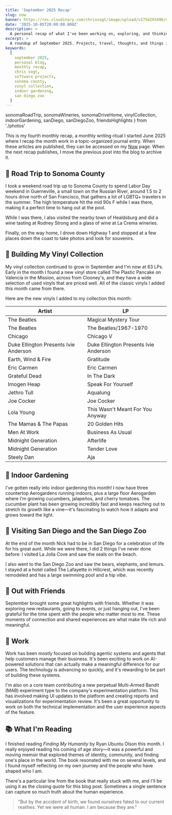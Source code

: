 ```yaml
---
title: 'September 2025 Recap'
slug: now
banner: https://res.cloudinary.com/chrisvogt/image/upload/v1754293496/chrisvogt-me/thumbnails/september-2025-banner.webp
date: '2025-10-05T20:00:00.000Z'
description: >
  A personal recap of what I've been working on, exploring, and thinking about in September 2025.
excerpt: >
  A roundup of September 2025. Projects, travel, thoughts, and things in between.
keywords:
  [
    september 2025,
    personal blog,
    monthly recap,
    chris vogt,
    software projects,
    sonoma county,
    vinyl collection,
    indoor gardening,
    san diego zoo
  ]
---
```


  sonomaRoadTrip,
  sonomaWineries,
  sonomaDriveHome,
  vinylCollection,
  indoorGardening,
  sanDiego,
  sanDiegoZoo,
  friendsHighlights
} from './photos'

This is my fourth monthly recap, a monthly writing ritual I started June 2025 where I recap the month work in a topic-organized journal entry. When these articles are published, they can be accessed on my [Now](/now) page. When the next recap publishes, I move the previous post into the blog to archive it.

## 🚗 Road Trip to Sonoma County

I took a weekend road trip up to Sonoma County to spend Labor Day weekend in Guerneville, a small town on the Russian River, around 1.5 to 2 hours drive north of San Francisco, that gathers a lot of LGBTQ+ travelers in the summer. The high temperature hit the mid 90s F while I was there, making it a perfect time to hang out at the pool.

<PhotoGallery photos={sonomaRoadTrip} />

While I was there, I also visited the nearby town of Healdsburg and did a wine tasting at Rodney Strong and a glass of wine at La Crema wineries.

<PhotoGallery photos={sonomaWineries} />

Finally, on the way home, I drove down Highway 1 and stopped at a few places down the coast to take photos and look for souvenirs.

<PhotoGallery photos={sonomaDriveHome} />

## 🎵 Building My Vinyl Collection

My vinyl collection continued to grow in September and I'm now at 63 LPs. Early in the month I found a new vinyl store called The Plastic Pancake on Valencia in the Mission, across from Clooney's, and they have a wide selection of used vinyls that are priced well. All of the classic vinyls I added this month came from there.

Here are the new vinyls I added to my collection this month:

<Table>
  <thead>
    <tr>
      <th>Artist</th>
      <th>LP</th>
    </tr>
  </thead>
  <tbody>
    <tr>
      <td>The Beatles</td>
      <td>Magical Mystery Tour</td>
    </tr>
    <tr>
      <td>The Beatles</td>
      <td>The Beatles/1967-1970</td>
    </tr>
    <tr>
      <td>Chicago</td>
      <td>Chicago V</td>
    </tr>
    <tr>
      <td>Duke Ellington Presents Ivie Anderson</td>
      <td>Duke Ellington Presents Ivie Anderson</td>
    </tr>
    <tr>
      <td>Earth, Wind & Fire</td>
      <td>Gratitude</td>
    </tr>
    <tr>
      <td>Eric Carmen</td>
      <td>Eric Carmen</td>
    </tr>
    <tr>
      <td>Grateful Dead</td>
      <td>In The Dark</td>
    </tr>
    <tr>
      <td>Imogen Heap</td>
      <td>Speak For Yourself</td>
    </tr>
    <tr>
      <td>Jethro Tull</td>
      <td>Aqualung</td>
    </tr>
    <tr>
      <td>Joe Cocker</td>
      <td>Joe Cocker</td>
    </tr>
    <tr>
      <td>Lola Young</td>
      <td>This Wasn't Meant For You Anyway</td>
    </tr>
    <tr>
      <td>The Mamas & The Papas</td>
      <td>20 Golden Hits</td>
    </tr>
    <tr>
      <td>Men At Work</td>
      <td>Business As Usual</td>
    </tr>
    <tr>
      <td>Midnight Generation</td>
      <td>Afterlife</td>
    </tr>
    <tr>
      <td>Midnight Generation</td>
      <td>Tender Love</td>
    </tr>
    <tr>
      <td>Steely Dan</td>
      <td>Aja</td>
    </tr>
  </tbody>
</Table>

<PhotoGallery photos={vinylCollection} />

## 🌱 Indoor Gardening

I've gotten really into indoor gardening this month! I now have three countertop Aerogardens running indoors, plus a large floor Aerogarden where I'm growing cucumbers, jalapeños, and cherry tomatoes. The cucumber plant has been growing incredibly fast and keeps reaching out to stretch its growth like a vine—it's fascinating to watch how it adapts and grows toward the light.

<PhotoGallery photos={indoorGardening} />

## 🦁 Visiting San Diego and the San Diego Zoo

At the end of the month Nick had to be in San Diego for a celebration of life for his great aunt. While we were there, I did 2 things I've never done before: I visited La Jolla Cove and saw the seals on the beach.

<PhotoGallery photos={sanDiego} />

I also went to the San Diego Zoo and saw the bears, elephants, and lemurs. I stayed at a hotel called The Lafayette in Hillcrest, which was recently remodeled and has a large swimming pool and a hip vibe.

<PhotoGallery photos={sanDiegoZoo} />

## 👥 Out with Friends

September brought some great highlights with friends. Whether it was exploring new restaurants, going to events, or just hanging out, I've been grateful for the time spent with the people who matter most to me. These moments of connection and shared experiences are what make life rich and meaningful.

<PhotoGallery photos={friendsHighlights} />

## 💼 Work

Work has been mostly focused on building agentic systems and agents that help customers manage their business. It's been exciting to work on AI-powered solutions that can actually make a meaningful difference for our users. The technology is advancing so quickly, and it's rewarding to be part of building these systems.

I'm also on a core team contributing a new perpetual Multi-Armed Bandit (MAB) experiment type to the company's experimentation platform. This has involved making UI updates to the platform and creating reports and visualizations for experimentation review. It's been a great opportunity to work on both the technical implementation and the user experience aspects of the feature.

## 📚 What I'm Reading

I finished reading _Finding My Humanity_ by Ryan Ubuntu Olson this month. I really enjoyed reading his coming of age story—it was a powerful and moving memoir that explored themes of identity, community, and finding one's place in the world. The book resonated with me on several levels, and I found myself reflecting on my own journey and the people who have shaped who I am.

There's a particular line from the book that really stuck with me, and I'll be using it as the closing quote for this blog post. Sometimes a single sentence can capture so much truth about the human experience.

> "But by the accident of birth, we found ourselves fated to our current realities. Yet we were all human. I am because they are."
